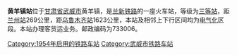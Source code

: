 {{Infobox China railway station 
 |车站名称=黄羊镇站
 |电报码 = HYJ
|拼音码 = HYZ
|车站位置=[[甘肃省|甘肃省]][[武威市|武威市]]黄羊镇
 |归属=[[兰州铁路局|兰州铁路局]] 
 |线路=[[兰新铁路|兰新铁路]] 
 |车站等级=[[三等站_(中国)|三等站]] 
}}
'''黄羊镇站'''位于[[甘肃省|甘肃省]][[武威市|武威市]]黄羊镇，是[[兰新铁路|兰新铁路]]的一座火车站，等级为[[三等站_(中国)|三等站]]，距[[兰州站|兰州站]]269公里，距[[乌鲁木齐站|乌鲁木齐站]]1623公里，本站及相邻上下行区间均为[[电气化|电气化]]区段。本站办理客货运业务。邮政编码为733006。

{{Start rail box|[[中国铁路|中国铁路]]}} 
{{s-inop|[[古浪站|古浪]]}} 
{{s-line|[[兰新铁路|兰新铁路]]}} 
{{s-inop|[[五里堡站|五里堡]]}} 
{{End box}} 
 
{{兰新铁路}} 
[[Category:1954年启用的铁路车站|Category:1954年启用的铁路车站]] 
[[Category:武威市铁路车站|Category:武威市铁路车站]]